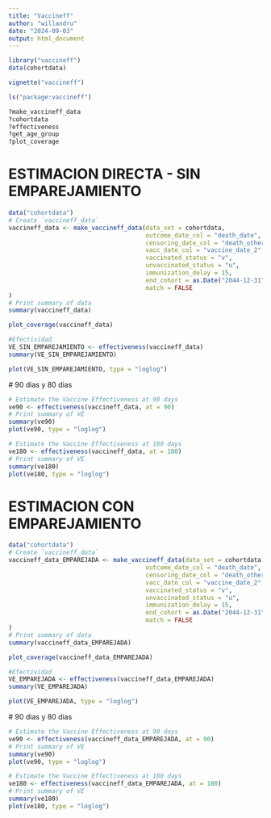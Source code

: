 ```yaml
---
title: "Vaccineff"
author: "willandru"
date: "2024-09-03"
output: html_document
---
```


```r
library("vaccineff")
data(cohortdata)
```



```r
vignette("vaccineff")
```



```r
ls("package:vaccineff")
```



```r
?make_vaccineff_data
?cohortdata
?effectiveness
?get_age_group
?plot_coverage
```


# ESTIMACION DIRECTA - SIN EMPAREJAMIENTO

```r
data("cohortdata")
# Create `vaccineff_data`
vaccineff_data <- make_vaccineff_data(data_set = cohortdata,
                                      outcome_date_col = "death_date",
                                      censoring_date_col = "death_other_causes",
                                      vacc_date_col = "vaccine_date_2",
                                      vaccinated_status = "v",
                                      unvaccinated_status = "u",
                                      immunization_delay = 15,
                                      end_cohort = as.Date("2044-12-31"),
                                      match = FALSE
)
# Print summary of data
summary(vaccineff_data)
```


```r
plot_coverage(vaccineff_data)
```



```r
#Efectividad
VE_SIN_EMPAREJAMIENTO <- effectiveness(vaccineff_data)
summary(VE_SIN_EMPAREJAMIENTO)
```


```r
plot(VE_SIN_EMPAREJAMIENTO, type = "loglog")
```
 # 90 dias y 80 dias

```r
# Estimate the Vaccine Effectiveness at 90 days
ve90 <- effectiveness(vaccineff_data, at = 90)
# Print summary of VE
summary(ve90)
plot(ve90, type = "loglog")
```


```r
# Estimate the Vaccine Effectiveness at 180 days
ve180 <- effectiveness(vaccineff_data, at = 180)
# Print summary of VE
summary(ve180)
plot(ve180, type = "loglog")
```

# ESTIMACION CON EMPAREJAMIENTO

```r
data("cohortdata")
# Create `vaccineff_data`
vaccineff_data_EMPAREJADA <- make_vaccineff_data(data_set = cohortdata,
                                      outcome_date_col = "death_date",
                                      censoring_date_col = "death_other_causes",
                                      vacc_date_col = "vaccine_date_2",
                                      vaccinated_status = "v",
                                      unvaccinated_status = "u",
                                      immunization_delay = 15,
                                      end_cohort = as.Date("2044-12-31"),
                                      match = FALSE
)
# Print summary of data
summary(vaccineff_data_EMPAREJADA)
```


```r
plot_coverage(vaccineff_data_EMPAREJADA)
```



```r
#Efectividad
VE_EMPAREJADA <- effectiveness(vaccineff_data_EMPAREJADA)
summary(VE_EMPAREJADA)
```


```r
plot(VE_EMPAREJADA, type = "loglog")
```
 # 90 dias y 80 dias

```r
# Estimate the Vaccine Effectiveness at 90 days
ve90 <- effectiveness(vaccineff_data_EMPAREJADA, at = 90)
# Print summary of VE
summary(ve90)
plot(ve90, type = "loglog")
```


```r
# Estimate the Vaccine Effectiveness at 180 days
ve180 <- effectiveness(vaccineff_data_EMPAREJADA, at = 180)
# Print summary of VE
summary(ve180)
plot(ve180, type = "loglog")
```
